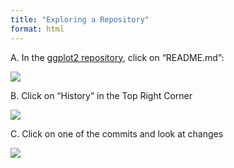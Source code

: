 ```yaml
---
title: "Exploring a Repository"
format: html
---
```


A. In the [ggplot2 repository](https://github.com/tidyverse/ggplot2), click on "README.md":

![](explore1.png)

B. Click on "History" in the Top Right Corner

![](explore2.png)

C. Click on one of the commits and look at changes

![](explore3.png)